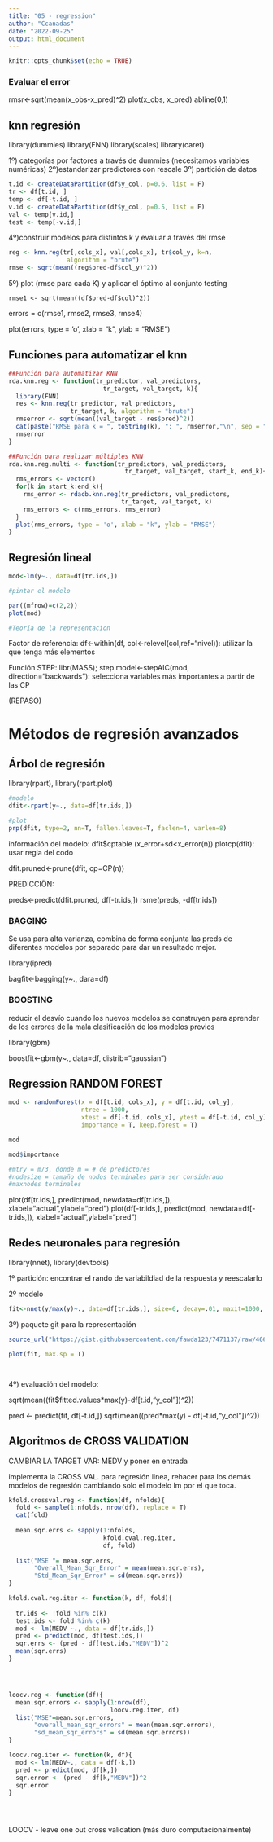 ```yaml
---
title: "05 - regression"
author: "Ccanadas"
date: "2022-09-25"
output: html_document
---
```


```r
knitr::opts_chunk$set(echo = TRUE)
```

### Evaluar el error

rmsr<-sqrt(mean(x_obs-x_pred)^2)
plot(x_obs, x_pred)
abline(0,1)

## knn regresión

library(dummies)
library(FNN)
library(scales)
library(caret)

1º) categorías por factores a través de dummies (necesitamos variables numéricas)
2º)estandarizar predictores con rescale
3º) partición de datos


```r
t.id <- createDataPartition(df$y_col, p=0.6, list = F)
tr <- df[t.id, ]
temp <- df[-t.id, ]
v.id <- createDataPartition(df$y_col, p=0.5, list = F)
val <- temp[v.id,]
test <- temp[-v.id,]
```



4º)construir modelos para distintos k y evaluar a través del rmse

```r

reg <- knn.reg(tr[,cols_x], val[,cols_x], tr$col_y, k=n,
                algorithm = "brute")
rmse <- sqrt(mean((reg$pred-df$col_y)^2))

```



5º) plot (rmse para cada K) y aplicar el óptimo al conjunto testing

`rmse1 <- sqrt(mean((df$pred-df$col)^2))`

errors = c(rmse1, rmse2, rmse3, rmse4)

plot(errors, type = 'o', xlab = "k", ylab = "RMSE")




## Funciones para automatizar el knn

```r

##Función para automatizar KNN
rda.knn.reg <- function(tr_predictor, val_predictors,
                          tr_target, val_target, k){
  library(FNN)
  res <- knn.reg(tr_predictor, val_predictors,
                 tr_target, k, algorithm = "brute")
  rmserror <- sqrt(mean((val_target - res$pred)^2))
  cat(paste("RMSE para k = ", toString(k), ": ", rmserror,"\n", sep = ""))
  rmserror
}

##Función para realizar múltiples KNN
rda.knn.reg.multi <- function(tr_predictors, val_predictors,
                                tr_target, val_target, start_k, end_k){
  rms_errors <- vector()
  for(k in start_k:end_k){
    rms_error <- rdacb.knn.reg(tr_predictors, val_predictors,
                               tr_target, val_target, k)
    rms_errors <- c(rms_errors, rms_error)
  }
  plot(rms_errors, type = 'o', xlab = "k", ylab = "RMSE")
}

```


## Regresión lineal

```r

mod<-lm(y~., data=df[tr.ids,])

#pintar el modelo

par((mfrow)=c(2,2))
plot(mod)

#Teoría de la representacion
```


Factor de referencia: df<-within(df, col<-relevel(col,ref="nivel)): utilizar la que tenga más elementos

Función STEP: libr(MASS); step.model<-stepAIC(mod, direction="backwards"): selecciona variables más importantes a partir de las CP

(REPASO)

# Métodos de regresión avanzados

## Árbol de regresión
library(rpart), library(rpart.plot)

```r

#modelo
dfit<-rpart(y~., data=df[tr.ids,])

#plot
prp(dfit, type=2, nn=T, fallen.leaves=T, faclen=4, varlen=8)


```


información del modelo: dfit$cptable (x_error+sd<x_error(n))
plotcp(dfit): usar regla del codo


dfit.pruned<-prune(dfit, cp=CP(n))

PREDICCIÖN:

preds<-predict(dfit.pruned, df[-tr.ids,])
rsme(preds, -df[tr.ids])

### BAGGING 

Se usa para alta varianza, combina de forma conjunta las preds de diferentes modelos por separado para dar un resultado mejor.

library(ipred)

bagfit<-bagging(y~., dara=df)

### BOOSTING

reducir el desvío cuando los nuevos modelos se construyen para aprender de los errores de la mala clasificación de los modelos previos

library(gbm)

boostfit<-gbm(y~., data=df, distrib="gaussian")


## Regression RANDOM FOREST



```r
mod <- randomForest(x = df[t.id, cols_x], y = df[t.id, col_y],
                    ntree = 1000, 
                    xtest = df[-t.id, cols_x], ytest = df[-t.id, col_y],
                    importance = T, keep.forest = T)

mod

mod$importance

#mtry = m/3, donde m = # de predictores
#nodesize = tamaño de nodos terminales para ser considerado
#maxnodes terminales
```


plot(df[tr.ids,], predict(mod, newdata=df[tr.ids,]), xlabel="actual",ylabel="pred")
plot(df[-tr.ids,], predict(mod, newdata=df[-tr.ids,]), xlabel="actual",ylabel="pred")




## Redes neuronales para regresión

library(nnet), library(devtools)

1º partición: encontrar el rando de variabildiad de la respuesta y reescalarlo

2º modelo

```r
fit<-nnet(y/max(y)~., data=df[tr.ids,], size=6, decay=.01, maxit=1000, linout=T)

```

3º) paquete git para la representación

```r
source_url("https://gist.githubusercontent.com/fawda123/7471137/raw/466c1474d0a505ff044412703516c34f1a4684a5/nnet_plot_update.r")

plot(fit, max.sp = T)




```


4º) evaluación del modelo:

sqrt(mean((fit$fitted.values*max(y)-df[t.id,"y_col"])^2))


pred <- predict(fit, df[-t.id,])
sqrt(mean((pred*max(y) -  df[-t.id,"y_col"])^2))


## Algoritmos de CROSS VALIDATION


CAMBIAR LA TARGET VAR: MEDV y poner en entrada

implementa la CROSS VAL. para regresión linea, rehacer para los demás modelos de regresión cambiando solo el modelo lm por el que toca.
 
```r


kfold.crossval.reg <- function(df, nfolds){
  fold <- sample(1:nfolds, nrow(df), replace = T)
  cat(fold)
  
  mean.sqr.errs <- sapply(1:nfolds, 
                          kfold.cval.reg.iter,
                          df, fold)
  
  list("MSE "= mean.sqr.errs,
       "Overall_Mean_Sqr_Error" = mean(mean.sqr.errs),
       "Std_Mean_Sqr_Error" = sd(mean.sqr.errs))
}

kfold.cval.reg.iter <- function(k, df, fold){
  
  tr.ids <- !fold %in% c(k)
  test.ids <- fold %in% c(k)
  mod <- lm(MEDV ~., data = df[tr.ids,])
  pred <- predict(mod, df[test.ids,])
  sqr.errs <- (pred - df[test.ids,"MEDV"])^2
  mean(sqr.errs)
}




loocv.reg <- function(df){
  mean.sqr.errors <- sapply(1:nrow(df), 
                            loocv.reg.iter, df)
  list("MSE"=mean.sqr.errors,
       "overall_mean_sqr_errors" = mean(mean.sqr.errors),
       "sd_mean_sqr_errors" = sd(mean.sqr.errors))
}

loocv.reg.iter <- function(k, df){
  mod <- lm(MEDV~., data = df[-k,])
  pred <- predict(mod, df[k,])
  sqr.error <- (pred - df[k,"MEDV"])^2
  sqr.error
}





```

LOOCV - leave one out cross validation (más duro computacionalmente)
















